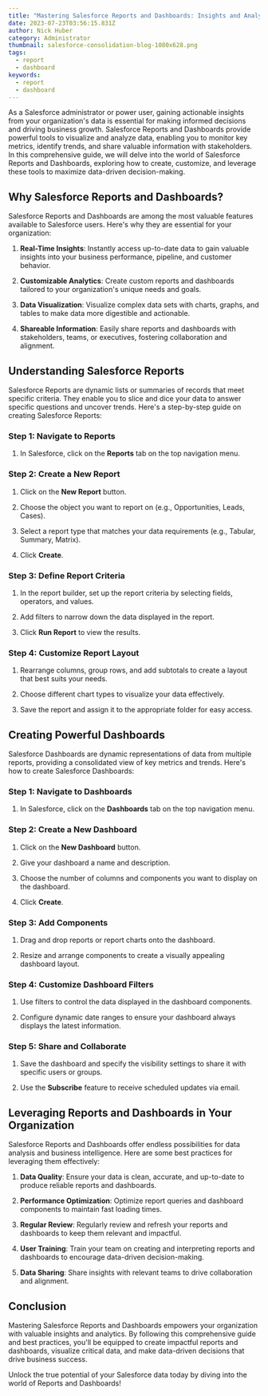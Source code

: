 ```yaml
---
title: "Mastering Salesforce Reports and Dashboards: Insights and Analytics"
date: 2023-07-23T03:56:15.831Z
author: Nick Huber
category: Administrator
thumbnail: salesforce-consolidation-blog-1080x628.png
tags:
  - report
  - dashboard
keywords:
  - report
  - dashboard
---
```

As a Salesforce administrator or power user, gaining actionable insights from your organization's data is essential for making informed decisions and driving business growth. Salesforce Reports and Dashboards provide powerful tools to visualize and analyze data, enabling you to monitor key metrics, identify trends, and share valuable information with stakeholders. In this comprehensive guide, we will delve into the world of Salesforce Reports and Dashboards, exploring how to create, customize, and leverage these tools to maximize data-driven decision-making.

## Why Salesforce Reports and Dashboards?

Salesforce Reports and Dashboards are among the most valuable features available to Salesforce users. Here's why they are essential for your organization:

1. **Real-Time Insights**: Instantly access up-to-date data to gain valuable insights into your business performance, pipeline, and customer behavior.

2. **Customizable Analytics**: Create custom reports and dashboards tailored to your organization's unique needs and goals.

3. **Data Visualization**: Visualize complex data sets with charts, graphs, and tables to make data more digestible and actionable.

4. **Shareable Information**: Easily share reports and dashboards with stakeholders, teams, or executives, fostering collaboration and alignment.

## Understanding Salesforce Reports

Salesforce Reports are dynamic lists or summaries of records that meet specific criteria. They enable you to slice and dice your data to answer specific questions and uncover trends. Here's a step-by-step guide on creating Salesforce Reports:

### Step 1: Navigate to Reports

1. In Salesforce, click on the **Reports** tab on the top navigation menu.

### Step 2: Create a New Report

1. Click on the **New Report** button.

2. Choose the object you want to report on (e.g., Opportunities, Leads, Cases).

3. Select a report type that matches your data requirements (e.g., Tabular, Summary, Matrix).

4. Click **Create**.

### Step 3: Define Report Criteria

1. In the report builder, set up the report criteria by selecting fields, operators, and values.

2. Add filters to narrow down the data displayed in the report.

3. Click **Run Report** to view the results.

### Step 4: Customize Report Layout

1. Rearrange columns, group rows, and add subtotals to create a layout that best suits your needs.

2. Choose different chart types to visualize your data effectively.

3. Save the report and assign it to the appropriate folder for easy access.

## Creating Powerful Dashboards

Salesforce Dashboards are dynamic representations of data from multiple reports, providing a consolidated view of key metrics and trends. Here's how to create Salesforce Dashboards:

### Step 1: Navigate to Dashboards

1. In Salesforce, click on the **Dashboards** tab on the top navigation menu.

### Step 2: Create a New Dashboard

1. Click on the **New Dashboard** button.

2. Give your dashboard a name and description.

3. Choose the number of columns and components you want to display on the dashboard.

4. Click **Create**.

### Step 3: Add Components

1. Drag and drop reports or report charts onto the dashboard.

2. Resize and arrange components to create a visually appealing dashboard layout.

### Step 4: Customize Dashboard Filters

1. Use filters to control the data displayed in the dashboard components.

2. Configure dynamic date ranges to ensure your dashboard always displays the latest information.

### Step 5: Share and Collaborate

1. Save the dashboard and specify the visibility settings to share it with specific users or groups.

2. Use the **Subscribe** feature to receive scheduled updates via email.

## Leveraging Reports and Dashboards in Your Organization

Salesforce Reports and Dashboards offer endless possibilities for data analysis and business intelligence. Here are some best practices for leveraging them effectively:

1. **Data Quality**: Ensure your data is clean, accurate, and up-to-date to produce reliable reports and dashboards.

2. **Performance Optimization**: Optimize report queries and dashboard components to maintain fast loading times.

3. **Regular Review**: Regularly review and refresh your reports and dashboards to keep them relevant and impactful.

4. **User Training**: Train your team on creating and interpreting reports and dashboards to encourage data-driven decision-making.

5. **Data Sharing**: Share insights with relevant teams to drive collaboration and alignment.

## Conclusion

Mastering Salesforce Reports and Dashboards empowers your organization with valuable insights and analytics. By following this comprehensive guide and best practices, you'll be equipped to create impactful reports and dashboards, visualize critical data, and make data-driven decisions that drive business success.

Unlock the true potential of your Salesforce data today by diving into the world of Reports and Dashboards!
